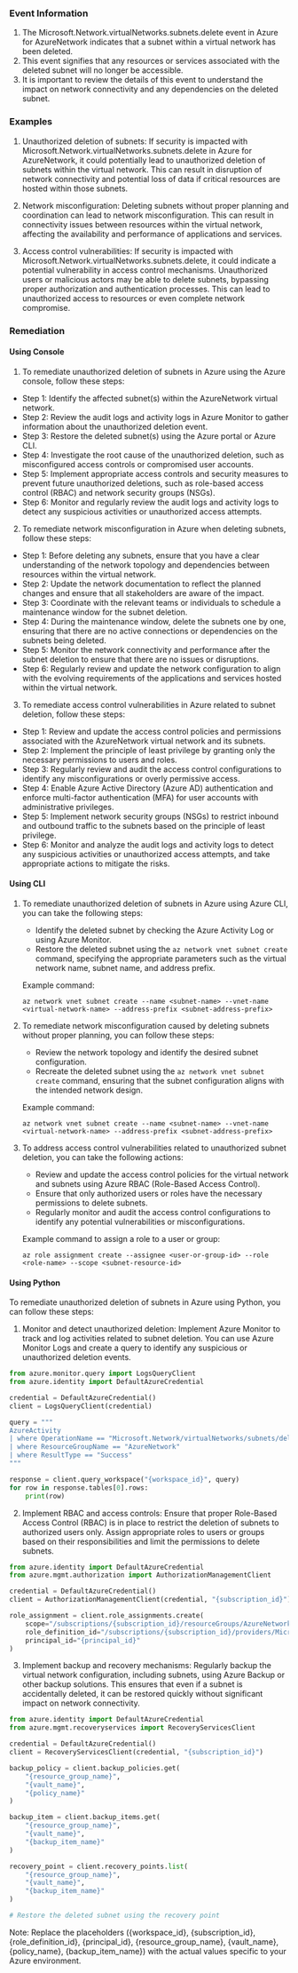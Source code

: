 
### Event Information

1. The Microsoft.Network.virtualNetworks.subnets.delete event in Azure for AzureNetwork indicates that a subnet within a virtual network has been deleted.
2. This event signifies that any resources or services associated with the deleted subnet will no longer be accessible.
3. It is important to review the details of this event to understand the impact on network connectivity and any dependencies on the deleted subnet.


### Examples

1. Unauthorized deletion of subnets: If security is impacted with Microsoft.Network.virtualNetworks.subnets.delete in Azure for AzureNetwork, it could potentially lead to unauthorized deletion of subnets within the virtual network. This can result in disruption of network connectivity and potential loss of data if critical resources are hosted within those subnets.

2. Network misconfiguration: Deleting subnets without proper planning and coordination can lead to network misconfiguration. This can result in connectivity issues between resources within the virtual network, affecting the availability and performance of applications and services.

3. Access control vulnerabilities: If security is impacted with Microsoft.Network.virtualNetworks.subnets.delete, it could indicate a potential vulnerability in access control mechanisms. Unauthorized users or malicious actors may be able to delete subnets, bypassing proper authorization and authentication processes. This can lead to unauthorized access to resources or even complete network compromise.

### Remediation

#### Using Console

1. To remediate unauthorized deletion of subnets in Azure using the Azure console, follow these steps:

- Step 1: Identify the affected subnet(s) within the AzureNetwork virtual network.
- Step 2: Review the audit logs and activity logs in Azure Monitor to gather information about the unauthorized deletion event.
- Step 3: Restore the deleted subnet(s) using the Azure portal or Azure CLI.
- Step 4: Investigate the root cause of the unauthorized deletion, such as misconfigured access controls or compromised user accounts.
- Step 5: Implement appropriate access controls and security measures to prevent future unauthorized deletions, such as role-based access control (RBAC) and network security groups (NSGs).
- Step 6: Monitor and regularly review the audit logs and activity logs to detect any suspicious activities or unauthorized access attempts.

2. To remediate network misconfiguration in Azure when deleting subnets, follow these steps:

- Step 1: Before deleting any subnets, ensure that you have a clear understanding of the network topology and dependencies between resources within the virtual network.
- Step 2: Update the network documentation to reflect the planned changes and ensure that all stakeholders are aware of the impact.
- Step 3: Coordinate with the relevant teams or individuals to schedule a maintenance window for the subnet deletion.
- Step 4: During the maintenance window, delete the subnets one by one, ensuring that there are no active connections or dependencies on the subnets being deleted.
- Step 5: Monitor the network connectivity and performance after the subnet deletion to ensure that there are no issues or disruptions.
- Step 6: Regularly review and update the network configuration to align with the evolving requirements of the applications and services hosted within the virtual network.

3. To remediate access control vulnerabilities in Azure related to subnet deletion, follow these steps:

- Step 1: Review and update the access control policies and permissions associated with the AzureNetwork virtual network and its subnets.
- Step 2: Implement the principle of least privilege by granting only the necessary permissions to users and roles.
- Step 3: Regularly review and audit the access control configurations to identify any misconfigurations or overly permissive access.
- Step 4: Enable Azure Active Directory (Azure AD) authentication and enforce multi-factor authentication (MFA) for user accounts with administrative privileges.
- Step 5: Implement network security groups (NSGs) to restrict inbound and outbound traffic to the subnets based on the principle of least privilege.
- Step 6: Monitor and analyze the audit logs and activity logs to detect any suspicious activities or unauthorized access attempts, and take appropriate actions to mitigate the risks.

#### Using CLI

1. To remediate unauthorized deletion of subnets in Azure using Azure CLI, you can take the following steps:
   - Identify the deleted subnet by checking the Azure Activity Log or using Azure Monitor.
   - Restore the deleted subnet using the `az network vnet subnet create` command, specifying the appropriate parameters such as the virtual network name, subnet name, and address prefix.

   Example command:
   ```
   az network vnet subnet create --name <subnet-name> --vnet-name <virtual-network-name> --address-prefix <subnet-address-prefix>
   ```

2. To remediate network misconfiguration caused by deleting subnets without proper planning, you can follow these steps:
   - Review the network topology and identify the desired subnet configuration.
   - Recreate the deleted subnet using the `az network vnet subnet create` command, ensuring that the subnet configuration aligns with the intended network design.

   Example command:
   ```
   az network vnet subnet create --name <subnet-name> --vnet-name <virtual-network-name> --address-prefix <subnet-address-prefix>
   ```

3. To address access control vulnerabilities related to unauthorized subnet deletion, you can take the following actions:
   - Review and update the access control policies for the virtual network and subnets using Azure RBAC (Role-Based Access Control).
   - Ensure that only authorized users or roles have the necessary permissions to delete subnets.
   - Regularly monitor and audit the access control configurations to identify any potential vulnerabilities or misconfigurations.

   Example command to assign a role to a user or group:
   ```
   az role assignment create --assignee <user-or-group-id> --role <role-name> --scope <subnet-resource-id>
   ```

#### Using Python

To remediate unauthorized deletion of subnets in Azure using Python, you can follow these steps:

1. Monitor and detect unauthorized deletion: Implement Azure Monitor to track and log activities related to subnet deletion. You can use Azure Monitor Logs and create a query to identify any suspicious or unauthorized deletion events.

```python
from azure.monitor.query import LogsQueryClient
from azure.identity import DefaultAzureCredential

credential = DefaultAzureCredential()
client = LogsQueryClient(credential)

query = """
AzureActivity
| where OperationName == "Microsoft.Network/virtualNetworks/subnets/delete"
| where ResourceGroupName == "AzureNetwork"
| where ResultType == "Success"
"""

response = client.query_workspace("{workspace_id}", query)
for row in response.tables[0].rows:
    print(row)
```

2. Implement RBAC and access controls: Ensure that proper Role-Based Access Control (RBAC) is in place to restrict the deletion of subnets to authorized users only. Assign appropriate roles to users or groups based on their responsibilities and limit the permissions to delete subnets.

```python
from azure.identity import DefaultAzureCredential
from azure.mgmt.authorization import AuthorizationManagementClient

credential = DefaultAzureCredential()
client = AuthorizationManagementClient(credential, "{subscription_id}")

role_assignment = client.role_assignments.create(
    scope="/subscriptions/{subscription_id}/resourceGroups/AzureNetwork",
    role_definition_id="/subscriptions/{subscription_id}/providers/Microsoft.Authorization/roleDefinitions/{role_definition_id}",
    principal_id="{principal_id}"
)
```

3. Implement backup and recovery mechanisms: Regularly backup the virtual network configuration, including subnets, using Azure Backup or other backup solutions. This ensures that even if a subnet is accidentally deleted, it can be restored quickly without significant impact on network connectivity.

```python
from azure.identity import DefaultAzureCredential
from azure.mgmt.recoveryservices import RecoveryServicesClient

credential = DefaultAzureCredential()
client = RecoveryServicesClient(credential, "{subscription_id}")

backup_policy = client.backup_policies.get(
    "{resource_group_name}",
    "{vault_name}",
    "{policy_name}"
)

backup_item = client.backup_items.get(
    "{resource_group_name}",
    "{vault_name}",
    "{backup_item_name}"
)

recovery_point = client.recovery_points.list(
    "{resource_group_name}",
    "{vault_name}",
    "{backup_item_name}"
)

# Restore the deleted subnet using the recovery point
```

Note: Replace the placeholders ({workspace_id}, {subscription_id}, {role_definition_id}, {principal_id}, {resource_group_name}, {vault_name}, {policy_name}, {backup_item_name}) with the actual values specific to your Azure environment.

